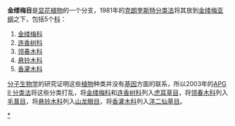 {{unreferenced|time=2018-09-04T13:26:00+00:00}}
'''金缕梅目'''是[[被子植物门|显花植物]]的一个分支，1981年的[[克朗奎斯特分类法|克朗奎斯特分类法]]将其放到[[金缕梅亚纲|金缕梅亚纲]]之下，包括5个[[科|科]]：

# [[金缕梅科|金缕梅科]]
# [[连香树科|连香树科]]
# [[领春木科|领春木科]]
# [[悬铃木科|悬铃木科]]
# [[香灌木科|香灌木科]]

[[分子生物学|分子生物学]]的研究证明这些[[植物|植物]]种类并没有[[基因|基因]]方面的联系，所以2003年的[[APG_II_分类法|APG II 分类法]]将这些分类打乱，将[[金缕梅科|金缕梅科]]和[[连香树科|连香树科]]列入[[虎耳草目|虎耳草目]]，将[[领春木科|领春木科]]列入[[毛茛目|毛茛目]]，将[[悬铃木科|悬铃木科]]列入[[山龙眼目|山龙眼目]]，将[[香灌木科|香灌木科]]列入[[洋二仙草目|洋二仙草目]]。

[[Category:金缕梅目|*]]